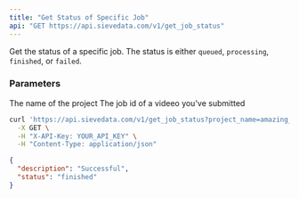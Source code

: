 ```yaml
---
title: "Get Status of Specific Job"
api: "GET https://api.sievedata.com/v1/get_job_status"
---
```


Get the status of a specific job. The status is either `queued`, `processing`, `finished`, or `failed`.

### Parameters

<Param query="project_name" type="string">
  The name of the project
</Param>

<Param query="job_id" type="string">
  The job id of a videeo you've submitted
</Param>

<RequestExample>

```bash Terminal
curl 'https://api.sievedata.com/v1/get_job_status?project_name=amazing_project_1&job_id=add3978a-94ac-4585-ab52-8bc5c2295c6f' \
  -X GET \
  -H "X-API-Key: YOUR_API_KEY" \
  -H "Content-Type: application/json"
```

</RequestExample>

<ResponseExample>

```json Example
{
  "description": "Successful",
  "status": "finished"
}
```

</ResponseExample>

